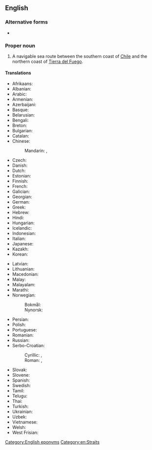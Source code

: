 ==English==
{{wikipedia}}

===Alternative forms===
* {{l|en|Straits of Magellan}}

===Proper noun===
{{en-proper noun|head=[[strait|Strait]] [[of]] [[Magellan]]}}

# A navigable sea route between the southern coast of [[Chile]] and the northern coast of [[Tierra del Fuego]].

====Translations====
{{trans-top|Strait of Magellan}}
* Afrikaans: {{t|af|Straat van Magellaan}}
* Albanian: {{t|sq|Ngushtica e Mangelanit}}
* Arabic: {{t|ar|مَضِيق مَاجِلَان|m}}
* Armenian: {{t|hy|Մագելանի նեղուց}}
* Azerbaijani: {{t|az|Magellan boğazı}}
* Basque: {{t|eu|Magallaes itsasartea}}
* Belarusian: {{t|be|Магеланаў праліў|m}}
* Bengali: {{t|bn|ম্যাজেলান প্রণালী}}
* Breton: {{t|br|Strizh-mor Magalhães|m}}
* Bulgarian: {{t|bg|Магеланов проток|m}}
* Catalan: {{t|ca|estret de Magallanes|m}}
* Chinese:
*: Mandarin: {{t+|cmn|麥哲倫海峽|sc=Hani}}, {{t+|cmn|麦哲伦海峡|tr=Màizhélún hǎixiá|sc=Hani}}
* Czech: {{t|cs|Magalhãesův průliv|m}}
* Danish: {{t|da|Magellanstrædet}}
* Dutch: {{t+|nl|Straat Magellaan|f}}
* Estonian: {{t|et|Magalhãesi väin}}
* Finnish: {{t|fi|Magalhãesinsalmi}}
* French: {{t+|fr|détroit de Magellan|m}}
* Galician: {{t|gl|Estreito de Magalláns|m}}
* Georgian: {{t|ka|მაგელანის სრუტე}}
* German: {{t+|de|Magellanstraße|f}}
* Greek: {{t|el|Πορθμός του Μαγγελάνου|m}}
* Hebrew: {{t|he|מצר מגלן|m|tr=metsár magílan}}
* Hindi: {{t|hi|मैजेलन जलडमरूमध्य}}
* Hungarian: {{t|hu|Magellán-szoros}}
* Icelandic: {{t|is|Magellansund|n}}
* Indonesian: {{t|id|Selat Magelhaens}}
* Italian: {{t|it|stretto di Magellano|m}}
* Japanese: {{t|ja|マゼラン海峡|tr=Mazeran kaikyō|sc=Jpan}}
* Kazakh: {{t|kk|Магеллан бұғазы}}
* Korean: {{t|ko|마젤란 해협}}
{{trans-mid}}
* Latvian: {{t|lv|Magelāna šaurums|m}}
* Lithuanian: {{t|lt|Magelano sąsiauris|m}}
* Macedonian: {{t|mk|Магеланов Проток|m}}
* Malay: {{t|ms|Selat Magellan}}
* Malayalam: {{t|ml|മഗല്ലൻ കടലിടുക്ക്}}
* Marathi: {{t|mr|मेजेलनची सामुद्रधुनी}}
* Norwegian:
*: Bokmål: {{t|nb|Magellanstredet|n}}
*: Nynorsk: {{t|nn|Magellansundet|n}}
* Persian: {{t|fa|تنگه ماژلان‎|tr=tange mâgilân}}
* Polish: {{t|pl|Cieśnina Magellana|f}}
* Portuguese: {{t|pt|Estreito de Magalhães|m}}
* Romanian: {{t|ro|Strâmtoarea Magellan|f}}
* Russian: {{t|ru|Магелла́нов проли́в|m}}
* Serbo-Croatian: 
*: Cyrillic: {{t|sh|Магеланов мореуз|m}}, {{t|sh|Магеланов пролаз|m}}
*: Roman: {{t|sh|Magelanov moreuz|m}}, {{t|sh|Magelanov prolaz|m}} 
* Slovak: {{t|sk|Magalhaesov prieliv|m}}
* Slovene: {{t|sl|Magellanov preliv|m}}
* Spanish: {{t|es|estrecho de Magallanes|m}}
* Swedish: {{t|sv|Magellans sund|n}}
* Tamil: {{t|ta|மகெல்லன் நீரிணை}}
* Telugu: {{t|te|మగెల్లాన్ జసంధి}}
* Thai: {{t|th|ช่องแคบมาเจลลัน|tr=chɔ̂ng-kɛ̂ɛp maa-jee-lan}}
* Turkish: {{t|tr|Macellan Boğazı}}
* Ukrainian: {{t|uk|Магелланова протока|f}}
* Uzbek: {{t|uz|Magellan boʻgʻozi}}
* Vietnamese: {{t|vi|Eo biển Magellan}}
* Welsh: {{t|cy|Culfor Magellan|m}}
* West Frisian: {{t|fy|Magellaanstrjitte}}
{{trans-bottom}}

[[Category:English eponyms]]
[[Category:en:Straits]]